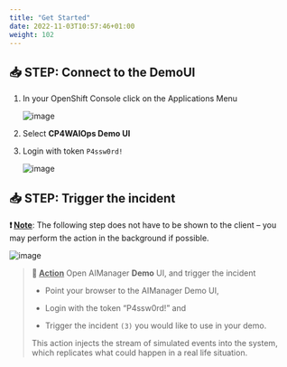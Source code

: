 ```yaml
---
title: "Get Started"
date: 2022-11-03T10:57:46+01:00
weight: 102
---
```


## 📥 STEP: Connect to the DemoUI

1. In your OpenShift Console click on the Applications Menu

	![image](./../images/07_fzth_ocp_menu.png)

1. Select **CP4WAIOps Demo UI**

1. Login with token `P4ssw0rd!`

	![image](./../images/08_demo_ui_login.png)





## 📥 STEP: Trigger the incident

**❗ <u>Note</u>**: The following step does not have to be shown to the client – you may perform the action in the background if possible.

![image](./../images/demo/image.054.png)



>**🚀 <u>Action</u>**
>Open AIManager **Demo** UI, and trigger the incident
>
>- Point your browser to the AIManager Demo UI, 
>
>- Login with the token “P4ssw0rd!” and 
>
>- Trigger the incident `(3)` you would like to use in your demo. 
>
>  
>
>  This action injects the stream of simulated events into the system, which replicates what could happen in a real life situation.


